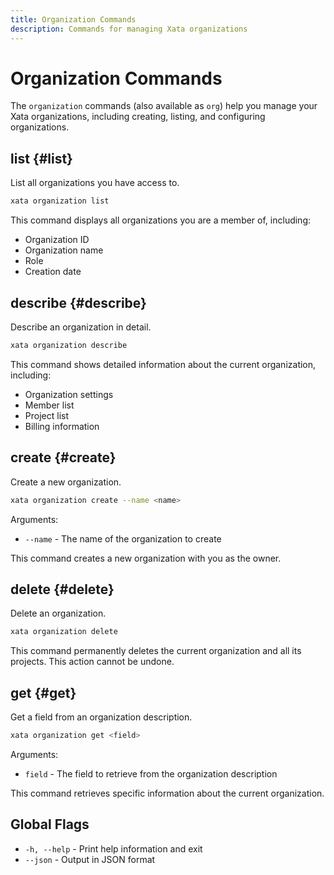 ```yaml
---
title: Organization Commands
description: Commands for managing Xata organizations
---
```


# Organization Commands

The `organization` commands (also available as `org`) help you manage your Xata organizations, including creating, listing, and configuring organizations.

## list {#list}

List all organizations you have access to.

```bash
xata organization list
```

This command displays all organizations you are a member of, including:
- Organization ID
- Organization name
- Role
- Creation date

## describe {#describe}

Describe an organization in detail.

```bash
xata organization describe
```

This command shows detailed information about the current organization, including:
- Organization settings
- Member list
- Project list
- Billing information

## create {#create}

Create a new organization.

```bash
xata organization create --name <name>
```

Arguments:
- `--name` - The name of the organization to create

This command creates a new organization with you as the owner.

## delete {#delete}

Delete an organization.

```bash
xata organization delete
```

This command permanently deletes the current organization and all its projects. This action cannot be undone.

## get {#get}

Get a field from an organization description.

```bash
xata organization get <field>
```

Arguments:
- `field` - The field to retrieve from the organization description

This command retrieves specific information about the current organization.

## Global Flags

- `-h, --help` - Print help information and exit
- `--json` - Output in JSON format 